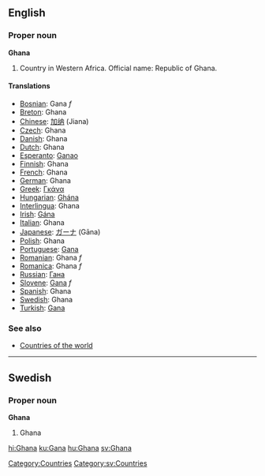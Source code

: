 ==English==

===Proper noun===
'''Ghana'''
{{wikipedia}}
# Country in Western Africa. Official name: Republic of Ghana.

====Translations====
*[[Bosnian]]: Gana ''f''
*[[Breton]]: Ghana
*[[Chinese]]: [[加纳]] (Jiana)
*[[Czech]]: Ghana
*[[Danish]]: Ghana
*[[Dutch]]: Ghana
*[[Esperanto]]: [[Ganao]]
*[[Finnish]]: Ghana
*[[French]]: Ghana
*[[German]]: Ghana
*[[Greek]]: [[Γκάνα]]
*[[Hungarian]]: [[Ghána]]
*[[Interlingua]]: Ghana
*[[Irish]]: [[Gána]]
*[[Italian]]: Ghana
*[[Japanese]]: [[ガーナ]] (Gāna)
*[[Polish]]: Ghana
*[[Portuguese]]: [[Gana]]
*[[Romanian]]: Ghana ''f''
*[[Romanica]]: Ghana ''f''
*[[Russian]]: [[Гана]]
*[[Slovene]]: [[Gana]] ''f''
*[[Spanish]]: Ghana
*[[Swedish]]: Ghana
*[[Turkish]]: [[Gana]]

===See also===
* [[Countries of the world]]

----
==Swedish==
===Proper noun===
'''Ghana'''
# Ghana

[[Category:Countries]]
[[Category:sv:Countries]]

[[hi:Ghana]]
[[ku:Gana]]
[[hu:Ghana]]
[[sv:Ghana]]